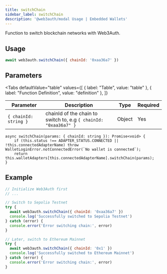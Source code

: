 ```yaml
---
title: switchChain
sidebar_label: switchChain
description: '@web3auth/modal Usage | Embedded Wallets'
---
```



Function to switch blockchain networks with Web3Auth.

## Usage

```javascript
await web3auth.switchChain({ chainId: '0xaa36a7' })
```

## Parameters

<Tabs
  defaultValue="table"
  values={[
    { label: "Table", value: "table" },
    { label: "Function Definition", value: "definition" },
  ]}
>

<TabItem value="table">

| Parameter | Description | Type | Required |
| --- | --- | --- | --- |
| `{ chainId: string }` | chainId of the chain to switch to, e.g `{ chainId: "0xaa36a7" }` | Object | Yes |

</TabItem>

<TabItem value="definition">

```tsx
async switchChain(params: { chainId: string }): Promise<void> {
    if (this.status !== ADAPTER_STATUS.CONNECTED || !this.connectedAdapterName) throw WalletLoginError.notConnectedError(`No wallet is connected`);
    return this.walletAdapters[this.connectedAdapterName].switchChain(params);
}
```

</TabItem>

</Tabs>

## Example

```javascript title="switchChain.js"
// Initialize Web3Auth first
// ...

// Switch to Sepolia Testnet
try {
  await web3auth.switchChain({ chainId: '0xaa36a7' })
  console.log('Successfully switched to Sepolia Testnet')
} catch (error) {
  console.error('Error switching chain:', error)
}

// Later, switch to Ethereum Mainnet
try {
  await web3auth.switchChain({ chainId: '0x1' })
  console.log('Successfully switched to Ethereum Mainnet')
} catch (error) {
  console.error('Error switching chain:', error)
}
```
